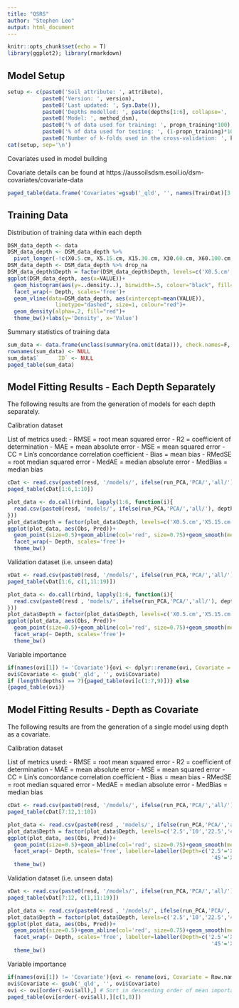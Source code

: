 ```yaml
---
title: "QSRS"
author: "Stephen Leo"
output: html_document
---
```


```r
knitr::opts_chunk$set(echo = T)
library(ggplot2); library(rmarkdown)
```

## Model Setup

```r
setup <- c(paste0('Soil attribute: ', attribute),
           paste0('Version: ', version),
           paste0('Last updated: ', Sys.Date()),
           paste0('Depths modelled: ', paste(depths[1:6], collapse=', ')),
           paste0('Model: ', method_dsm),
           paste0('% of data used for training: ', propn_training*100),
           paste0('% of data used for testing: ', (1-propn_training)*100),
           paste0('Number of k-folds used in the cross-validation: ', k_kfold))
cat(setup, sep='\n')
```

Covariates used in model building

Covariate details can be found at https://aussoilsdsm.esoil.io/dsm-covariates/covariate-data

```r
paged_table(data.frame('Covariates'=gsub('_qld', '', names(TrainDat)[3:length(names(TrainDat))])))
```

## Training Data

Distribution of training data within each depth

```r
DSM_data_depth <- data
DSM_data_depth <- DSM_data_depth %>% 
  pivot_longer(-!c(X0.5.cm, X5.15.cm, X15.30.cm, X30.60.cm, X60.100.cm, X100.200.cm), names_to = 'Depth', values_to = 'VALUE') %>% as.data.frame
DSM_data_depth <- DSM_data_depth %>% drop_na
DSM_data_depth$Depth = factor(DSM_data_depth$Depth, levels=c('X0.5.cm','X5.15.cm','X15.30.cm','X30.60.cm','X60.100.cm','X100.200.cm'))
ggplot(DSM_data_depth, aes(x=VALUE))+
  geom_histogram(aes(y=..density..), binwidth=.5, colour="black", fill="white")+
  facet_wrap(~ Depth, scales='free')+
  geom_vline(data=DSM_data_depth, aes(xintercept=mean(VALUE)),
               linetype="dashed", size=1, colour="red")+
  geom_density(alpha=.2, fill="red")+
  theme_bw()+labs(y='Density', x='Value')
```

Summary statistics of training data

```r
sum_data <- data.frame(unclass(summary(na.omit(data))), check.names=F, stringsAsFactors=F)
rownames(sum_data) <- NULL
sum_data$`      ID` <- NULL
paged_table(sum_data)
```

## Model Fitting Results - Each Depth Separately

The following results are from the generation of models for each depth separately.

Calibration dataset

List of metrics used:
- RMSE    =   root mean squared error
- R2      =   coefficient of determination
- MAE     =   mean absolute error
- MSE     =   mean squared error
- CC      =   Lin's concordance correlation coefficient
- Bias    =   mean bias
- RMedSE  =   root median squared error
- MedAE   =   median absolute error
- MedBias =   median bias

```r
cDat <- read.csv(paste0(resd, '/models/', ifelse(run_PCA,'PCA/','all/'), 'GOOFData.csv'))
paged_table(cDat[1:6,1:10])
```

```r
plot_data <- do.call(rbind, lapply(1:6, function(i){
  read.csv(paste0(resd, 'models/', ifelse(run_PCA,'PCA/','all/'), depths[i], '/cDat_GOOF.csv'))
}))
plot_data$Depth = factor(plot_data$Depth, levels=c('X0.5.cm','X5.15.cm','X15.30.cm','X30.60.cm','X60.100.cm','X100.200.cm'))
ggplot(plot_data, aes(Obs, Pred))+
  geom_point(size=0.5)+geom_abline(col='red', size=0.75)+geom_smooth(method='lm',formula='y ~ x', col='blue', size=0.75)+
  facet_wrap(~ Depth, scales='free')+
  theme_bw()
```

Validation dataset (i.e. unseen data)

```r
vDat <- read.csv(paste0(resd, '/models/', ifelse(run_PCA,'PCA/','all/'), 'GOOFData.csv'))
paged_table(vDat[1:6, c(1,11:19)])
```

```r
plot_data <- do.call(rbind, lapply(1:6, function(i){
  read.csv(paste0(resd , 'models/', ifelse(run_PCA,'PCA/','all/'), depths[i], '/vDat_GOOF.csv'))
}))
plot_data$Depth = factor(plot_data$Depth, levels=c('X0.5.cm','X5.15.cm','X15.30.cm','X30.60.cm','X60.100.cm','X100.200.cm'))
ggplot(plot_data, aes(Obs, Pred))+
  geom_point(size=0.5)+geom_abline(col='red', size=0.75)+geom_smooth(method='lm',formula='y ~ x', col='blue', size=0.75)+
  facet_wrap(~ Depth, scales='free')+
  theme_bw()
```

Variable importance

```r
if(names(ovi[1]) != 'Covariate'){ovi <- dplyr::rename(ovi, Covariate = Row.names)}
ovi$Covariate <- gsub('_qld', '', ovi$Covariate)
if (length(depths) == 7){paged_table(ovi[c(1:7,9)])} else
{paged_table(ovi)}
```

## Model Fitting Results - Depth as Covariate

The following results are from the generation of a single model using depth as a covariate.

Calibration dataset

List of metrics used:
- RMSE    =   root mean squared error
- R2      =   coefficient of determination
- MAE     =   mean absolute error
- MSE     =   mean squared error
- CC      =   Lin's concordance correlation coefficient
- Bias    =   mean bias
- RMedSE  =   root median squared error
- MedAE   =   median absolute error
- MedBias =   median bias

```r
cDat <- read.csv(paste0(resd, '/models/', ifelse(run_PCA,'PCA/','all/'), 'GOOFData.csv'))
paged_table(cDat[7:12,1:10])
```

```r
plot_data <- read.csv(paste0(resd , 'models/', ifelse(run_PCA,'PCA/','all/'), depths[7], '/cDat_GOOF.csv'))
plot_data$Depth = factor(plot_data$Depth, levels=c('2.5','10','22.5','45','80','150'))
ggplot(plot_data, aes(Obs, Pred))+
  geom_point(size=0.5)+geom_abline(col='red', size=0.75)+geom_smooth(method='lm',formula='y ~ x', col='blue', size=0.75)+
  facet_wrap(~ Depth, scales='free', labeller=labeller(Depth=c('2.5'='X0.5.cm','10'='X5.15.cm','22.5'='X15.30.cm',
                                                                '45'='X30.60.cm','80'='X60.100.cm','150'='X100.200.cm')))+
  theme_bw()
```

Validation dataset (i.e. unseen data)

```r
vDat <- read.csv(paste0(resd, '/models/', ifelse(run_PCA,'PCA/','all/'), 'GOOFData.csv'))
paged_table(vDat[7:12, c(1,11:19)])
```

```r
plot_data <- read.csv(paste0(resd , '/models/', ifelse(run_PCA,'PCA/','all/'), depths[7], '/vDat_GOOF.csv'))
plot_data$Depth = factor(plot_data$Depth, levels=c('2.5','10','22.5','45','80','150'))
ggplot(plot_data, aes(Obs, Pred))+
  geom_point(size=0.5)+geom_abline(col='red', size=0.75)+geom_smooth(method='lm',formula='y ~ x', col='blue', size=0.75)+
  facet_wrap(~ Depth, scales='free', labeller=labeller(Depth=c('2.5'='X0.5.cm','10'='X5.15.cm','22.5'='X15.30.cm',
                                                                '45'='X30.60.cm','80'='X60.100.cm','150'='X100.200.cm')))+
  theme_bw()
```

Variable importance

```r
if(names(ovi[1]) != 'Covariate'){ovi <- rename(ovi, Covariate = Row.names)}
ovi$Covariate <- gsub('_qld', '', ovi$Covariate)
ovi <- ovi[order(-ovi$all),] # Sort in descending order of mean importance
paged_table(ovi[order(-ovi$all),][c(1,8)])
```